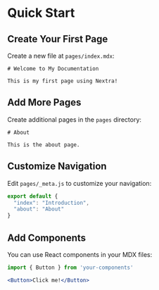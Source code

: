 # Quick Start

## Create Your First Page

Create a new file at `pages/index.mdx`:

```mdx
# Welcome to My Documentation

This is my first page using Nextra!
```

## Add More Pages

Create additional pages in the `pages` directory:

```mdx
# About

This is the about page.
```

## Customize Navigation

Edit `pages/_meta.js` to customize your navigation:

```js
export default {
  "index": "Introduction",
  "about": "About"
}
```

## Add Components

You can use React components in your MDX files:

```jsx
import { Button } from 'your-components'

<Button>Click me!</Button>
```
